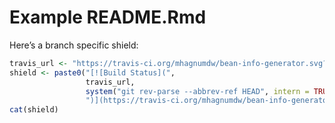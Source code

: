 # Example README.Rmd

Here's a branch specific shield:

```{r, echo=FALSE, eval=TRUE, results="asis"}
travis_url <- "https://travis-ci.org/mhagnumdw/bean-info-generator.svg?branch="
shield <- paste0("[![Build Status](",
                 travis_url,
                 system("git rev-parse --abbrev-ref HEAD", intern = TRUE),
                 ")](https://travis-ci.org/mhagnumdw/bean-info-generator)")
cat(shield)
```